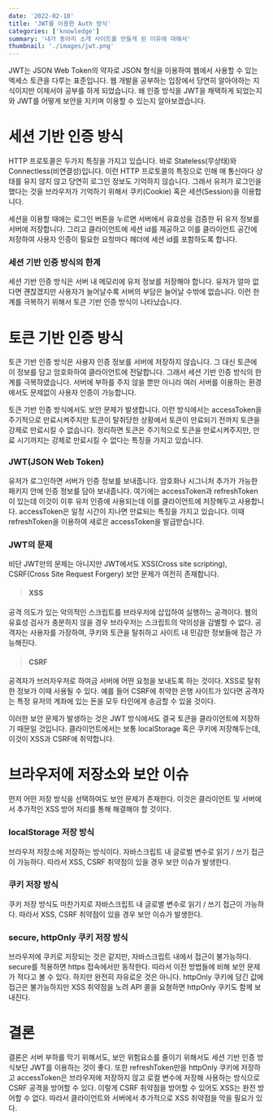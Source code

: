 ```yaml
---
date: '2022-02-10'
title: 'JWT를 이용한 Auth 방식'
categories: ['knowledge']
summary: '내가 동아리 소개 사이트를 만들게 된 이유에 대해서'
thumbnail: './images/jwt.png'
---
```


JWT는 JSON Web Token의 약자로 JSON 형식을 이용하여 웹에서 사용할 수 있는 엑세스 토큰을 다루는 표준입니다. 웹 개발을 공부하는 입장에서 당연히 알아야하는 지식이지만 이제서야 공부를 하게 되었습니다. 왜 인증 방식을 JWT을 채택하게 되었는지와 JWT를 어떻게 보안을 지키며 이용할 수 있는지 알아보겠습니다.



# 세션 기반 인증 방식

HTTP 프로토콜은 두가지 특징을 가지고 있습니다. 바로 Stateless(무상태)와 Connectless(비연결성)입니다. 이런 HTTP 프로토콜의 특징으로 인해 매 통신마다 상태를 유지 않지 않고 당연히 로그인 정보도 기억하지 않습니다. 그래서 유저가 로그인을 했다는 것을 브라우저가 기억하기 위해서 쿠키(Cookie) 혹은 세션(Session)을 이용합니다.

세션을 이용할 때에는 로그인 버튼을 누르면 서버에서 유효성을 검증한 뒤 유저 정보를 서버에 저장합니다. 그리고 클라이언트에 세션 id를 제공하고 이를 클라이언트 공간에 저장하여 사용자 인증이 필요한 요청마다 헤더에 세션 id를 포함하도록 합니다.

### 세션 기반 인증 방식의 한계

세션 기반 인증 방식은 서버 내 메모리에 유저 정보를 저장해야 합니다. 유저가 얼마 없다면 괜찮겠지만 사용자가 늘어날수록 서버의 부담은 늘어날 수밖에 없습니다. 이런 한계를 극복하기 위해서 토큰 기반 인증 방식이 나타났습니다.


# 토큰 기반 인증 방식

토큰 기반 인증 방식은 사용자 인증 정보를 서버에 저장하지 않습니다. 그 대신 토큰에 이 정보를 담고 암호화하여 클라이언트에 전달합니다. 그래서 세션 기반 인증 방식의 한계를 극복하였습니다. 서버에 부하를 주지 않을 뿐만 아니라 여러 서버를 이용하는 환경에서도 문제없이 사용자 인증이 가능합니다.

토큰 기반 인증 방식에서도 보안 문제가 발생합니다. 이런 방식에서는 accessToken을 주기적으로 만료시켜주지만 토큰이 탈취당한 상황에서 토큰이 만료되기 전까지 토큰을 강제로 만료시킬 수 없습니다. 정리하면 토큰은 주기적으로 토큰을 만료시켜주지만, 만료 시기까지는 강제로 만료시킬 수 없다는 특징을 가지고 있습니다.

### JWT(JSON Web Token)

유저가 로그인하면 서버가 인증 정보를 보내줍니다. 암호화나 시그니처 추가가 가능한 패키지 안에 인증 정보를 담아 보내줍니다. 여기에는 accessToken과 refreshToken이 있는데 이것이 이후 유저 인증에 사용되는데 이를 클라이언트에 저장해두고 사용합니다. accessToken은 일정 시간이 지나면 만료되는 특징을 가지고 있습니다. 이때 refreshToken을 이용하여 새로은 accessToken을 발급받습니다.

### JWT의 문제

비단 JWT만의 문제는 아니지만 JWT에서도 XSS(Cross site scripting), CSRF(Cross Site Request Forgery) 보안 문제가 여전히 존재합니다.

> #### XSS <br/>
공격 의도가 있는 악의적인 스크립트를 브라우저에 삽입하여 실행하느 공격이다. 웹의 유효성 검사가 충분하지 않을 경우 브라우저는 스크립트의 악의성을 감별할 수 없다. 공격자는 사용자를 가장하여, 쿠키와 토큰을 탈취하고 사이트 내 민감한 정보들에 접근 가능해진다.

> #### CSRF <br/>
공격자가 브러자우저로 하여금 서버에 어떤 요청을 보내도록 하는 것이다. XSS로 탈취한 정보가 이때 사용될 수 있다. 예를 들어 CSRF에 취약한 은행 사이트가 있다면 공격자는 특정 유저의 계좌에 있는 돈을 모두 타인에게 송금할 수 있을 것이다.

이러한 보안 문제가 발생하는 것은 JWT 방식에서도 결국 토큰을 클라이언트에 저장하기 때문일 것입니다. 클라이언트에서는 보통 localStorage 혹은 쿠키에 저장해두는데, 이것이 XSS과 CSRF에 취약합니다.

# 브라우저에 저장소와 보안 이슈

먼저 어떤 저장 방식을 선택하여도 보안 문제가 존재한다. 이것은 클라이언트 및 서버에서 추가적인 XSS 방어 처리를 통해 해결해야 할 것이다.

### localStorage 저장 방식

브라우저 저장소에 저장하는 방식이다. 자바스크립트 내 글로벌 변수로 읽기 / 쓰기 접근이 가능하다. 따라서 XSS, CSRF 취약점이 있을 경우 보안 이슈가 발생한다.

### 쿠키 저장 방식

쿠키 저장 방식도 마찬가지로 자바스크립트 내 글로벌 변수로 읽기 / 쓰기 접근이 가능하다. 따라서 XSS, CSRF 취약점이 있을 경우 보안 이슈가 발생한다.

### secure, httpOnly 쿠키 저장 방식

브라우저에 쿠키로 저장되는 것은 같지만, 자바스크립트 내에서 접근이 불가능하다. secure를 적용하면 https 접속에서만 동작한다. 따라서 이전 방법들에 비해 보안 문제가 적다고 볼 수 있다. 하지만 완전히 자유로운 것은 아니다. httpOnly 쿠키에 담긴 값에 접근은 불가능하지만 XSS 취약점을 노려 API 콜을 요쳥하면 httpOnly 쿠키도 함께 보내진다.


# 결론

결론은 서버 부하를 막기 위해서도, 보안 위험요소를 줄이기 위해서도 세션 기반 인증 방식보단 JWT를 이용하는 것이 좋다. 또한 refreshToken만을 httpOnly 쿠키에 저장하고 accessToken은 브라우저에 저장하지 않고 로컬 변수에 저장해 사용하는 방식으로 CSRF 공격을 방어할 수 있다. 이렇게 CSRF 취약점을 방어할 수 있어도 XSS는 완전 방어할 수 없다. 따라서 클라이언트와 서버에서 추가적으로 XSS 취약점을 막을 필요가 있다.
